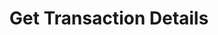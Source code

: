 ---
title: "Get Transaction Details"
description: "Get details of a transaction by ID"
openapi: "GET /marketplace/transactions/{id}"
--- 